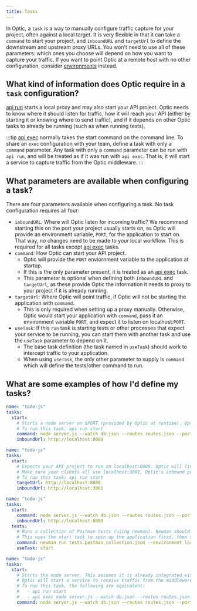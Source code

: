 ```yaml
---
title: Tasks
---
```


In Optic, a `task` is a way to manually configure traffic capture for your project, often against a local target. It is very flexible in that it can take a `command` to start your project, and `inboundURL` and `targetUrl` to define the downstream and upstream proxy URLs. You won't need to use all of these parameters: which ones you choose will depend on how you want to capture your traffic. If you want to point Optic at a remote host with no other configuration, consider [environments](/reference/optic-yaml/environments) instead.

## What kind of information does Optic require in a `task` configuration?

[api run](/reference/optic-cli/commands/run) starts a local proxy and may also start your API project. Optic needs to know where it should listen for traffic, how it will reach your API (either by starting it or knowing where to send traffic), and if it depends on other Optic tasks to already be running (such as when running tests).

:::tip
[api exec](/reference/optic-cli/commands/exec) normally takes the start command on the command line. To share an `exec` configuration with your team, define a task with only a `command` parameter. Any task with only a `command` parameter can be run with `api run`, and will be treated as if it was run with `api exec`. That is, it will start a service to capture traffic from the Optic middleware.
:::

## What parameters are available when configuring a task?

There are four parameters available when configuring a task. No task configuration requires all four: 

  - `inboundURL`: Where will Optic listen for incoming traffic? We recommend starting this on the port your project usually starts on, as Optic will provide an environment variable, `PORT`, for the application to start on. That way, no changes need to be made to your local workflow. This is required for all tasks except [api exec](/reference/optic-cli/commands/exec) tasks.
  - `command`: How Optic can start your API project. 
    - Optic will provide the `PORT` enviornment variable to the application at startup. 
    - If this is the only parameter present, it is treated as an [api exec](/reference/optic-cli/commands/exec) task. 
    - This parameter is optional when defining both `inboundURL` and `targetUrl`, as these provide Optic the information it needs to proxy to your project if it is already running.
  - `targetUrl`: Where Optic will point traffic, if Optic will not be starting the application with `command`. 
    - This is only required when setting up a proxy manually. Otherwise, Optic would start your application with `command`, pass it an environment variable `PORT`, and expect it to listen on localhost:`PORT`.
  - `useTask`: If this `run` task is starting tests or other processes that expect your service to be running, you can start them with another task and use the `useTask` parameter to depend on it.
    - The base task definition (the task named in `useTask`) should work to intercept traffic to your application.
    - When using `useTask`, the only other parameter to supply is `command` which will define the tests/other command to run.

## What are some examples of how I'd define my tasks?

```yaml title='Intercept traffic to my project, which normally listens on port 8080'
name: "todo-js"
tasks:
  start:
    # Starts a node server on $PORT (provided by Optic at runtime). Optic will listen for traffic on port 8080.
    # To run this task: api run start
    command: node server.js --watch db.json --routes routes.json --port $PORT
    inboundUrl: http://localhost:8080
```

```yaml title='Set up a manual proxy to a service that runs separately'
name: "todo-js"
tasks:
  start:
    # Expects your API project to run on localhost:8080. Optic will listen on localhost:3001 and forward traffic.
    # Make sure your clients all use localhost:3001, Optic's inbound proxy port, so traffic is captured.
    # To run this task: api run start
    targetUrl: http://localhost:8080
    inboundUrl: http://localhost:3001
```

```yaml title='Run tests against my API project through Optic'
name: "todo-js"
tasks:
  start:
    command: node server.js --watch db.json --routes routes.json --port $PORT
    inboundUrl: http://localhost:8080
  tests:
    # Runs a collection of Postman tests (using newman). Newman should send traffic to port 8080, Optic's inbound port.
    # This uses the start task to spin up the application first, then sends test traffic through Optic.
    command: newman run tests.postman_collection.json --environment local.postman_environment.json
    useTask: start
```

```yaml title='Define an exec task to share with my team'
name: "todo-js"
tasks:
  start:
    # Starts the node server. This assumes it is already integrated with Optic midleware.
    # Optic will start a service to receive traffic from the middleware.
    # To run this task, the following are equivalent:
    #   - api run start 
    #   - api exec node server.js --watch db.json --routes routes.json --port $PORT
    command: node server.js --watch db.json --routes routes.json --port $PORT
```